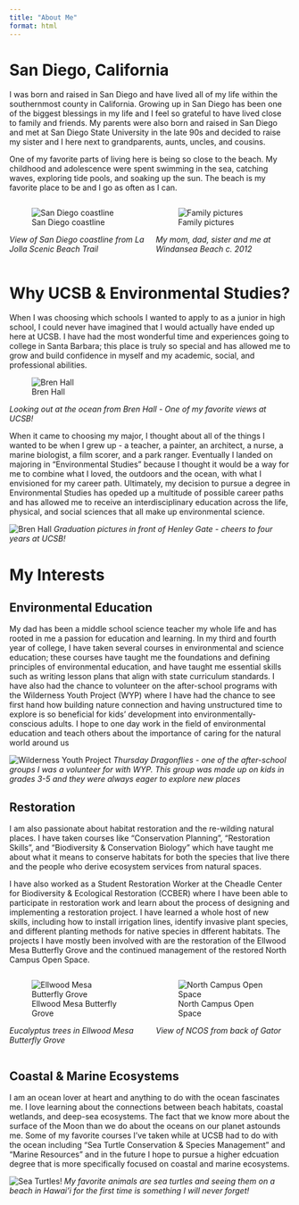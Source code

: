```yaml
---
title: "About Me"
format: html
---
```


# San Diego, California 

I was born and raised in San Diego and have lived all of my life within the southernmost county in California. Growing up in San Diego has been one of the biggest blessings in my life and I feel so grateful to have lived close to family and friends. My parents were also born and raised in San Diego and met at San Diego State University in the late 90s and decided to raise my sister and I here next to grandparents, aunts, uncles, and cousins. 

One of my favorite parts of living here is being so close to the beach. My childhood and adolescence were spent swimming in the sea, catching waves, exploring tide pools, and soaking up the sun. The beach is my favorite place to be and I go as often as I can.  


:::{.columns}

::: {.column width="45%"}
![San Diego coastline](images/lajolla.jpeg)

*View of San Diego coastline from La Jolla Scenic Beach Trail*
:::

::: {.column width="45%"}
![Family pictures](images/family.jpeg)

*My mom, dad, sister and me at Windansea Beach c. 2012*
:::

:::

# Why UCSB & Environmental Studies?

When I was choosing which schools I wanted to apply to as a junior in high school, I could never have imagined that I would actually have ended up here at UCSB. I have had the most wonderful time and experiences going to college in Santa Barbara; this place is truly so special and has allowed me to grow and build confidence in myself and my academic, social, and professional abilities.

::: {.text-center}

![Bren Hall](images/bren.jpeg)

*Looking out at the ocean from Bren Hall - One of my favorite views at UCSB!*
:::

When it came to choosing my major, I thought about all of the things I wanted to be when I grew up - a teacher, a painter, an architect, a nurse, a marine biologist, a film scorer, and a park ranger. Eventually I landed on majoring in "Environmental Studies" because I thought it would be a way for me to combine what I loved, the outdoors and the ocean, with what I envisioned for my career path. Ultimately, my decision to pursue a degree in Environmental Studies has opeded up a multitude of possible career paths and has allowed me to receive an interdisciplinary education across the life, physical, and social sciences that all make up environmental science. 

::: {.text-center}

![Bren Hall](images/grad_pic.jpeg)
*Graduation pictures in front of Henley Gate - cheers to four years at UCSB! *
:::

# My Interests 

## Environmental Education

My dad has been a middle school science teacher my whole life and has rooted in me a passion for education and learning. In my third and fourth year of college, I have taken several courses in environmental and science education; these courses have taught me the foundations and defining principles of environmental education, and have taught me essential skills such as writing lesson plans that align with state curriculum standards. I have also had the chance to volunteer on the after-school programs with the Wilderness Youth Project (WYP) where I have had the chance to see first hand how building nature connection and having unstructured time to explore is so beneficial for kids' development into  environmentally-conscious adults. I hope to one day work in the field of environmental education and teach others about the importance of caring for the natural world around us 

::: {.text-center}

![Wilderness Youth Project](images/wyp.jpeg)
*Thursday Dragonflies - one of the after-school groups I was a volunteer for with WYP. This group was made up on kids in grades 3-5 and they were always eager to explore new places  *
:::

## Restoration 

I am also passionate about habitat restoration and the re-wilding natural places. I have taken courses like "Conservation Planning", "Restoration Skills", and "Biodiversity & Conservation Biology" which have taught me about what it means to conserve habitats for both the species that live there and the people who derive ecosystem services from natural spaces. 

I have also worked as a Student Restoration Worker at the Cheadle Center for Biodiversity & Ecological Restoration (CCBER) where I have been able to participate in restoration work and learn about the process of designing and implementing a restoration project. I have learned a whole host of new skills, including how to install irrigation lines, identify invasive plant species, and different planting methods for native species in dfferent habitats. The projects I have mostly been involved with are the restoration of the Ellwood Mesa Butterfly Grove and the continued management of the restored North Campus Open Space. 

:::{.columns}

::: {.column width="45%"}
![Ellwood Mesa Butterfly Grove](images/ellwood.jpeg)

*Eucalyptus trees in Ellwood Mesa Butterfly Grove*
:::

::: {.column width="45%"}
![North Campus Open Space](images/ncos.jpeg)

*View of NCOS from back of Gator*
:::

:::

## Coastal & Marine Ecosystems 

I am an ocean lover at heart and anything to do with the ocean fascinates me. I love learning about the connections between beach habitats, coastal wetlands, and deep-sea ecosystems. The fact that we know more about the surface of the Moon than we do about the oceans on our planet astounds me. Some of my favorite courses I've taken while at UCSB had to do with the ocean including "Sea Turtle Conservation & Species Management" and "Marine Resources" and in the future I hope to pursue a higher edcuation degree that is more specifically focused on coastal and marine ecosystems. 

::: {.text-center}

![Sea Turtles!](images/ocean.jpeg)
*My favorite animals are sea turtles and seeing them on a beach in Hawai'i for the first time is something I will never forget! *
:::
